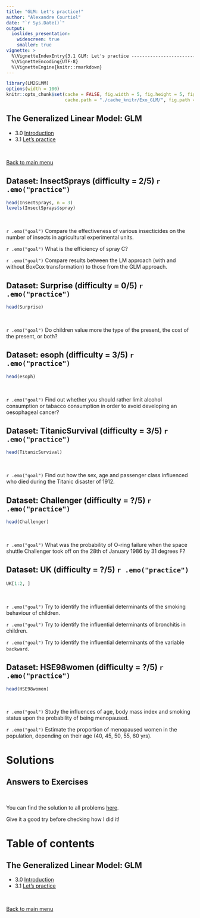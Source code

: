 ```yaml
---
title: "GLM: Let's practice!"
author: "Alexandre Courtiol"
date: "`r Sys.Date()`"
output:
  ioslides_presentation:
    widescreen: true
    smaller: true
vignette: >
  %\VignetteIndexEntry{3.1 GLM: Let's practice ----------------------------------------exercises}
  %\VignetteEncoding{UTF-8}
  %\VignetteEngine{knitr::rmarkdown}
---
```


```r
library(LM2GLMM)
options(width = 100)
knitr::opts_chunk$set(cache = FALSE, fig.width = 5, fig.height = 5, fig.align = "center",
                      cache.path = "./cache_knitr/Exo_GLM/", fig.path = "./fig_knitr/Exo_GLM/")
```

## The Generalized Linear Model: GLM

* 3.0 [Introduction](./GLM_intro_cource.html)
* 3.1 [Let's practice](./GLM_practice_exercises.html)

<br>

<div align="right">
[Back to main menu](./Title.html#2)
</div>


## Dataset: InsectSprays (difficulty = 2/5) `r .emo("practice")`

```r
head(InsectSprays, n = 3)
levels(InsectSprays$spray)
```

<br>

`r .emo("goal")` Compare the effectiveness of various insecticides on the number of insects in agricultural experimental units.

`r .emo("goal")` What is the efficiency of spray C?

`r .emo("goal")` Compare results between the LM approach (with and without BoxCox transformation) to those from the GLM approach.


## Dataset: Surprise (difficulty = 0/5) `r .emo("practice")`

```r
head(Surprise)
```

<br>

`r .emo("goal")` Do children value more the type of the present, the cost of the present, or both?

## Dataset: esoph (difficulty = 3/5) `r .emo("practice")`

```r
head(esoph)
```

<br>

`r .emo("goal")` Find out whether you should rather limit alcohol consumption or tabacco consumption in order to avoid developing an oesophageal cancer?


## Dataset: TitanicSurvival (difficulty = 3/5) `r .emo("practice")`

```r
head(TitanicSurvival)
```

<br>

`r .emo("goal")` Find out how the sex, age and passenger class influenced who died during the Titanic disaster of 1912.


## Dataset: Challenger (difficulty = ?/5) `r .emo("practice")`

```r
head(Challenger)
```

<br>

`r .emo("goal")` What was the probability of O-ring failure when the space shuttle Challenger took off on the 28th of January 1986 by 31 degrees F?


## Dataset: UK (difficulty = ?/5) `r .emo("practice")`

```r
UK[1:2, ]
```

<br>

`r .emo("goal")` Try to identify the influential determinants of the smoking behaviour of children.

`r .emo("goal")` Try to identify the influential determinants of bronchitis in children.

`r .emo("goal")` Try to identify the influential determinants of the variable ```backward```.


## Dataset: HSE98women (difficulty = ?/5) `r .emo("practice")`

```r
head(HSE98women)
```

<br>

`r .emo("goal")` Study the influences of age, body mass index and smoking status upon the probability of being menopaused.

`r .emo("goal")` Estimate the proportion of menopaused women in the population, depending on their age (40, 45, 50, 55, 60 yrs).

# Solutions

## Answers to Exercises

<br>

You can find the solution to all problems [here](./GLM_practice_solution.html).

Give it a good try before checking how I did it!


# Table of contents

## The Generalized Linear Model: GLM

* 3.0 [Introduction](./GLM_intro_cource.html)
* 3.1 [Let's practice](./GLM_practice_exercises.html)

<br>

<div align="right">
[Back to main menu](./Title.html#2)
</div>
